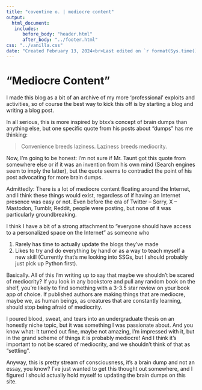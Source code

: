 ```yaml
---
title: "coventine o. | mediocre content"
output: 
  html_document:
   includes:
      before_body: "header.html"
      after_body: "../footer.html"
css: "../vanilla.css"
date: "Created February 13, 2024<br>Last edited on `r format(Sys.time(), '%B %d, %Y')`"
---
```


# "Mediocre Content"

I made this blog as a bit of an archive of my more 'professional' exploits and activities, so of course the best way to kick this off is by starting a blog and writing a blog post.

In all serious, this is more inspired by btxx's concept of brain dumps than anything else, but one specific quote from his posts about "dumps" has me thinking:

> Convenience breeds laziness. Laziness breeds mediocrity.

Now, I'm going to be honest: I'm not sure if Mr. Taunt got this quote from somewhere else or if it was an invention from his own mind (Search engines seem to imply the latter), but the quote seems to contradict the point of his post advocating for more brain dumps.

Admittedly: There is a lot of mediocre content floating around the Internet, and I think these things would exist, regardless of if having an Internet presence was easy or not. Even before the era of Twitter -- Sorry, X -- Mastodon, Tumblr, Reddit, people were posting, but none of it was particularly groundbreaking.

I think I have a bit of a strong attachment to "everyone should have access to a personalized space on the Internet" as someone who

1. Rarely has time to actually update the blogs they've made
2. Likes to try and do everything by hand or as a way to teach myself a new skill (Currently that's me looking into SSGs, but I should probably just pick up Python first).

Basically. All of this I'm writing up to say that maybe we shouldn't be scared of mediocrity? If you look in any bookstore and pull any random book on the shelf, you're likely to find something with a 3-3.5 star review on your book app of choice. If published authors are making things that are mediocre, maybe we, as human beings, as creatures that are constantly learning, should stop being afraid of mediocrity.

I poured blood, sweat, and tears into an undergraduate thesis on an honestly niche topic, but it was something I was passionate about. And you know what: It turned out fine, maybe not amazing, I'm impressed with it, but in the grand scheme of things it is probably mediocre! And I think it's important to not be scared of mediocrity, and we shouldn't think of that as "settling".

Anyway, this is pretty stream of consciousness, it's a brain dump and not an essay, you know? I've just wanted to get this thought out somewhere, and I figured I should actually hold myself to updating the brain dumps on this site.
